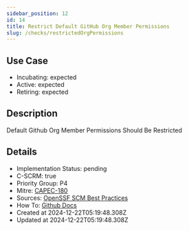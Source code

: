 ```yaml
---
sidebar_position: 12
id: 14
title: Restrict Default GitHub Org Member Permissions
slug: /checks/restrictedOrgPermissions
---
```


## Use Case
<!-- LEVELS:START -->
- Incubating: expected
- Active: expected
- Retiring: expected
<!-- LEVELS:END -->

<!-- DESCRIPTION:START -->
## Description
Default Github Org Member Permissions Should Be Restricted
<!-- DESCRIPTION:END -->

<!-- DETAILS:START -->
## Details
- Implementation Status: pending
- C-SCRM: true
- Priority Group: P4
- Mitre: [CAPEC-180](https://capec.mitre.org/data/definitions/180.html)
- Sources: [OpenSSF SCM Best Practices](https://best.openssf.org/SCM-BestPractices/github/organization/default_repository_permission_is_not_none.html)
- How To: [Github Docs](https://docs.github.com/en/organizations/managing-user-access-to-your-organizations-repositories/managing-repository-roles/setting-base-permissions-for-an-organization)
- Created at 2024-12-22T05:19:48.308Z
- Updated at 2024-12-22T05:19:48.308Z
<!-- DETAILS:END -->

